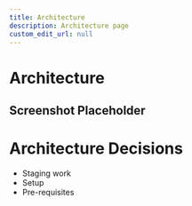 ```yaml
---
title: Architecture
description: Architecture page
custom_edit_url: null
---
```

# Architecture
##  Screenshot Placeholder

# Architecture Decisions

- Staging work
- Setup
- Pre-requisites